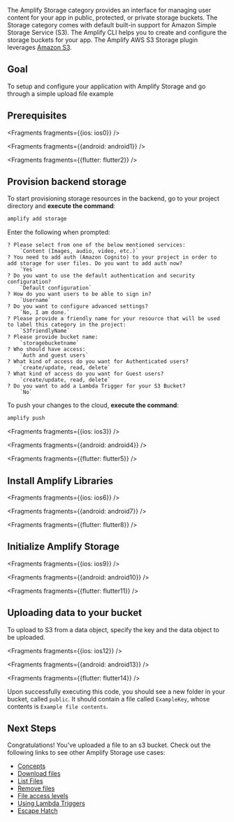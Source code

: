 The Amplify Storage category provides an interface for managing user content for your app in public, protected, or private storage buckets. The Storage category comes with default built-in support for Amazon Simple Storage Service (S3). The Amplify CLI helps you to create and configure the storage buckets for your app. The Amplify AWS S3 Storage plugin leverages [Amazon S3](https://aws.amazon.com/s3).

## Goal
To setup and configure your application with Amplify Storage and go through a simple upload file example

## Prerequisites


<Fragments fragments={{ios: ios0}} />


<Fragments fragments={{android: android1}} />


<Fragments fragments={{flutter: flutter2}} />

## Provision backend storage

To start provisioning storage resources in the backend, go to your project directory and **execute the command**:

```bash
amplify add storage
```

Enter the following when prompted:
```console
? Please select from one of the below mentioned services:
    `Content (Images, audio, video, etc.)`
? You need to add auth (Amazon Cognito) to your project in order to add storage for user files. Do you want to add auth now?
    `Yes`
? Do you want to use the default authentication and security configuration?
    `Default configuration`
? How do you want users to be able to sign in?
    `Username`
? Do you want to configure advanced settings?
    `No, I am done.`
? Please provide a friendly name for your resource that will be used to label this category in the project:
    `S3friendlyName`
? Please provide bucket name:
    `storagebucketname`
? Who should have access:
    `Auth and guest users`
? What kind of access do you want for Authenticated users?
    `create/update, read, delete`
? What kind of access do you want for Guest users?
    `create/update, read, delete`
? Do you want to add a Lambda Trigger for your S3 Bucket?
    `No`
```

To push your changes to the cloud, **execute the command**:

```bash
amplify push
```


<Fragments fragments={{ios: ios3}} />


<Fragments fragments={{android: android4}} />


<Fragments fragments={{flutter: flutter5}} />

## Install Amplify Libraries


<Fragments fragments={{ios: ios6}} />


<Fragments fragments={{android: android7}} />


<Fragments fragments={{flutter: flutter8}} />

## Initialize Amplify Storage


<Fragments fragments={{ios: ios9}} />


<Fragments fragments={{android: android10}} />


<Fragments fragments={{flutter: flutter11}} />

## Uploading data to your bucket

To upload to S3 from a data object, specify the key and the data object to be uploaded.


<Fragments fragments={{ios: ios12}} />


<Fragments fragments={{android: android13}} />


<Fragments fragments={{flutter: flutter14}} />

Upon successfully executing this code, you should see a new folder in your bucket, called `public`. It should contain a file called `ExampleKey`, whose contents is `Example file contents`.

## Next Steps

Congratulations! You've uploaded a file to an s3 bucket.  Check out the following links to see other Amplify Storage use cases:

* [Concepts](/lib/storage/overview)
* [Download files](/lib/storage/download)
* [List Files](/lib/storage/list)
* [Remove files](/lib/storage/remove)
* [File access levels](/lib/storage/configureaccess)
* [Using Lambda Triggers](/lib/storage/triggers)
* [Escape Hatch](/lib/storage/escapehatch)
